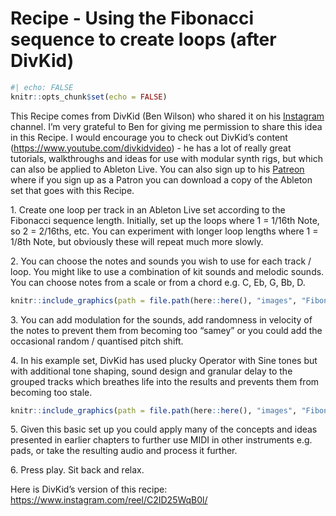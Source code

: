 # Recipe - Using the Fibonacci sequence to create loops (after DivKid) {#022-Recipe-Fibonacci_loops}

```r
#| echo: FALSE
knitr::opts_chunk$set(echo = FALSE)
```
  
This Recipe comes from DivKid (Ben Wilson) who shared it on his
[Instagram](https://www.instagram.com/divkidvideo) channel. I'm very grateful to
Ben for giving me permission to share this idea in this Recipe. I would
encourage you to check out DivKid's content
(<https://www.youtube.com/divkidvideo>) - he has a lot of really great
tutorials, walkthroughs and ideas for use with modular synth rigs, but which can
also be applied to Ableton Live. You can also sign up to his
[Patreon](https://www.patreon.com/DivKid) where if you sign up as a Patron you
can download a copy of the Ableton set that goes with this Recipe.

1\. Create one loop per track in an Ableton Live set according to the Fibonacci
sequence length. Initially, set up the loops where 1 = 1/16th Note, so 2 =
2/16ths, etc. You can experiment with longer loop lengths where 1 = 1/8th Note,
but obviously these will repeat much more slowly.

2\. You can choose the notes and sounds you wish to use for each track / loop.
You might like to use a combination of kit sounds and melodic sounds. You can
choose notes from a scale or from a chord e.g. C, Eb, G, Bb, D.

```r
knitr::include_graphics(path = file.path(here::here(), "images", "Fibonacci_Polymeters.png"))
```

3\. You can add modulation for the sounds, add randomness in velocity of the
notes to prevent them from becoming too "samey" or you could add the occasional
random / quantised pitch shift.

4\. In his example set, DivKid has used plucky Operator with Sine tones but with
additional tone shaping, sound design and granular delay to the grouped tracks which breathes
life into the results and prevents them from becoming too stale.

```r
knitr::include_graphics(path = file.path(here::here(), "images", "Fibonacci_FX.png"))
```

5\. Given this basic set up you could apply many of the concepts and ideas
presented in earlier chapters to further use MIDI in other instruments e.g.
pads, or take the resulting audio and process it further.

6\. Press play. Sit back and relax.

Here is DivKid's version of this recipe: <https://www.instagram.com/reel/C2ID25WqB0l/>
